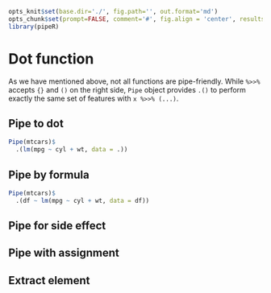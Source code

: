 ```r
opts_knit$set(base.dir='./', fig.path='', out.format='md')
opts_chunk$set(prompt=FALSE, comment='#', fig.align = 'center', results='markup')
library(pipeR)
```

# Dot function

As we have mentioned above, not all functions are pipe-friendly. While `%>>%` accepts `{}` and `()` on the right side, `Pipe` object provides `.()` to perform exactly the same set of features with `x %>>% (...)`.

## Pipe to dot

```r
Pipe(mtcars)$
  .(lm(mpg ~ cyl + wt, data = .))
```

## Pipe by formula

```r
Pipe(mtcars)$
  .(df ~ lm(mpg ~ cyl + wt, data = df))
```

## Pipe for side effect

## Pipe with assignment

## Extract element
